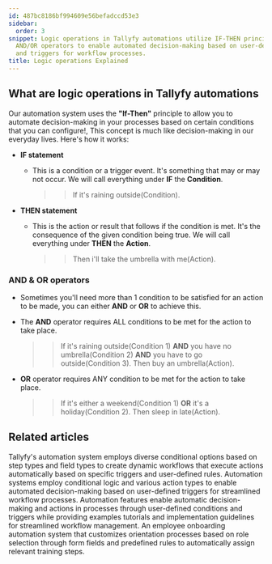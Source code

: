 ```yaml
---
id: 487bc8186bf994609e56befadccd53e3
sidebar:
  order: 3
snippet: Logic operations in Tallyfy automations utilize IF-THEN principles alongside
  AND/OR operators to enable automated decision-making based on user-defined conditions
  and triggers for workflow processes.
title: Logic operations Explained
---
```


## What are logic operations in Tallyfy automations

Our automation system uses the **"If-Then"** principle to allow you to automate decision-making in your processes based on certain conditions that you can configure!, This concept is much like decision-making in our everyday lives. Here's how it works:

- **IF statement**

  - This is a condition or a trigger event. It's something that may or may not occur. We will call everything under **IF** the **Condition**.
    > > If it's raining outside(Condition).

- **THEN statement**
  - This is the action or result that follows if the condition is met. It's the consequence of the given condition being true. We will call everything under **THEN** the **Action**.
    > > Then i'll take the umbrella with me(Action).

### **AND & OR operators**

- Sometimes you'll need more than 1 condition to be satisfied for an action to be made, you can either **AND** or **OR** to achieve this.

- The **AND** operator requires ALL conditions to be met for the action to take place.
  > > If it's raining outside(Condition 1) **AND** you have no umbrella(Condition 2) **AND** you have to go outside(Condition 3).
  > > Then buy an umbrella(Action).

- **OR** operator requires ANY condition to be met for the action to take place.
  > > If it's either a weekend(Condition 1) **OR** it's a holiday(Condition 2).
  > > Then sleep in late(Action).


## Related articles
<CardGrid>
<LinkTitleCard header="<b>Conditionals > Conditionals (IF) explained</b>" href="/products/pro/documenting/templates/automations/conditionals/conditionals-explained/" > Tallyfy's automation system employs diverse conditional options based on step types and field types to create dynamic workflows that execute actions automatically based on specific triggers and user-defined rules. </LinkTitleCard>
<LinkTitleCard header="<b>Automations > Conditionals</b>" href="/products/pro/documenting/templates/automations/conditionals/" > Automation systems employ conditional logic and various action types to enable automated decision-making based on user-defined triggers for streamlined workflow processes. </LinkTitleCard>
<LinkTitleCard header="<b>Templates > Automations</b>" href="/products/pro/documenting/templates/automations/" > Automation features enable automatic decision-making and actions in processes through user-defined conditions and triggers while providing examples tutorials and implementation guidelines for streamlined workflow management. </LinkTitleCard>
<LinkTitleCard header="<b>Tutorials > Create an automation</b>" href="/products/pro/tutorials/how-can-tallyfy-automate-and-streamline-my-processes/" > An employee onboarding automation system that customizes orientation processes based on role selection through form fields and predefined rules to automatically assign relevant training steps. </LinkTitleCard>
</CardGrid>
